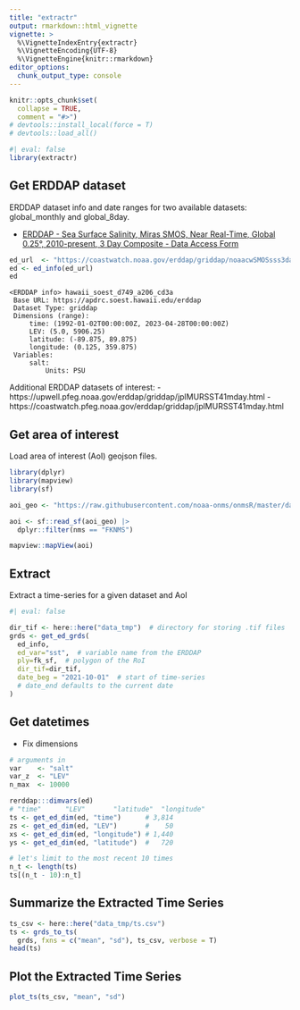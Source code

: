 ```yaml
---
title: "extractr"
output: rmarkdown::html_vignette
vignette: >
  %\VignetteIndexEntry{extractr}
  %\VignetteEncoding{UTF-8}
  %\VignetteEngine{knitr::rmarkdown}
editor_options: 
  chunk_output_type: console
---
```


```r
knitr::opts_chunk$set(
  collapse = TRUE,
  comment = "#>")
# devtools::install_local(force = T)
# devtools::load_all()
```

```r
#| eval: false
library(extractr)
```

## Get ERDDAP dataset

ERDDAP dataset info and date ranges for two available datasets: global_monthly and global_8day.

- [ERDDAP - Sea Surface Salinity, Miras SMOS, Near Real-Time, Global 0.25°, 2010-present, 3 Day Composite - Data Access Form](https://coastwatch.noaa.gov/erddap/griddap/noaacwSMOSsss3day.html)

```r
ed_url  <- "https://coastwatch.noaa.gov/erddap/griddap/noaacwSMOSsss3day.html"
ed <- ed_info(ed_url)
ed
```

```
<ERDDAP info> hawaii_soest_d749_a206_cd3a 
 Base URL: https://apdrc.soest.hawaii.edu/erddap 
 Dataset Type: griddap 
 Dimensions (range):  
     time: (1992-01-02T00:00:00Z, 2023-04-28T00:00:00Z) 
     LEV: (5.0, 5906.25) 
     latitude: (-89.875, 89.875) 
     longitude: (0.125, 359.875) 
 Variables:  
     salt: 
         Units: PSU 
```

Additional ERDDAP datasets of interest:
- https://upwell.pfeg.noaa.gov/erddap/griddap/jplMURSST41mday.html
- https://coastwatch.pfeg.noaa.gov/erddap/griddap/jplMURSST41mday.html

## Get area of interest

Load area of interest (AoI) geojson files.

```r
library(dplyr)
library(mapview)
library(sf)

aoi_geo <- "https://raw.githubusercontent.com/noaa-onms/onmsR/master/data-raw/sanctuaries.geojson"

aoi <- sf::read_sf(aoi_geo) |> 
  dplyr::filter(nms == "FKNMS")

mapview::mapView(aoi)
```

## Extract

Extract a time-series for a given dataset and AoI

```r
#| eval: false

dir_tif <- here::here("data_tmp")  # directory for storing .tif files
grds <- get_ed_grds(
  ed_info, 
  ed_var="sst",  # variable name from the ERDDAP 
  ply=fk_sf,  # polygon of the RoI
  dir_tif=dir_tif, 
  date_beg = "2021-10-01"  # start of time-series
  # date_end defaults to the current date
)
```

## Get datetimes

- Fix dimensions

```r
# arguments in
var    <- "salt"
var_z  <- "LEV"
n_max  <- 10000

rerddap:::dimvars(ed)
# "time"      "LEV"       "latitude"  "longitude"
ts <- get_ed_dim(ed, "time")      # 3,814
zs <- get_ed_dim(ed, "LEV")       #    50
xs <- get_ed_dim(ed, "longitude") # 1,440
ys <- get_ed_dim(ed, "latitude")  #   720

# let's limit to the most recent 10 times
n_t <- length(ts) 
ts[(n_t - 10):n_t]
```


## Summarize the Extracted Time Series

```r
ts_csv <- here::here("data_tmp/ts.csv")
ts <- grds_to_ts(
  grds, fxns = c("mean", "sd"), ts_csv, verbose = T)
head(ts)
```

## Plot the Extracted Time Series
```r
plot_ts(ts_csv, "mean", "sd")
```
